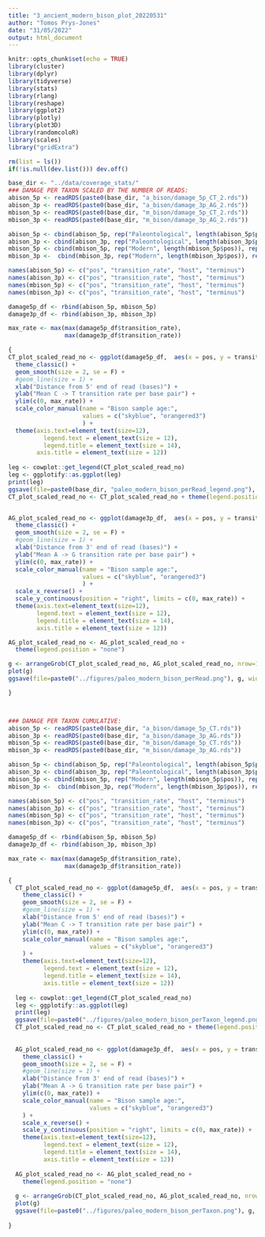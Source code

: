 ```yaml
---
title: "3_ancient_modern_bison_plot_20220531"
author: "Tomos Prys-Jones"
date: "31/05/2022"
output: html_document
---
```


```r
knitr::opts_chunk$set(echo = TRUE)
library(cluster)    
library(dplyr)
library(tidyverse) 
library(stats)
library(rlang)
library(reshape)
library(ggplot2)
library(plotly)
library(plot3D)
library(randomcoloR)
library(scales)
library("gridExtra") 
```

```r
rm(list = ls())
if(!is.null(dev.list())) dev.off()

base_dir <- "../data/coverage_stats/"
### DAMAGE PER TAXON SCALED BY THE NUMBER OF READS:
abison_5p <- readRDS(paste0(base_dir, "a_bison/damage_5p_CT_2.rds"))
abison_3p <- readRDS(paste0(base_dir, "a_bison/damage_3p_AG_2.rds"))
mbison_5p <- readRDS(paste0(base_dir, "m_bison/damage_5p_CT_2.rds"))
mbison_3p <- readRDS(paste0(base_dir, "m_bison/damage_3p_AG_2.rds"))

abison_5p <- cbind(abison_5p, rep("Paleontological", length(abison_5p$pos)), rep("5p", length(abison_5p$pos)))
abison_3p <- cbind(abison_3p, rep("Paleontological", length(abison_3p$pos)), rep("3p", length(abison_3p$pos)))
mbison_5p <- cbind(mbison_5p, rep("Modern", length(mbison_5p$pos)), rep("5p", length(mbison_5p$pos)))
mbison_3p <-  cbind(mbison_3p, rep("Modern", length(mbison_3p$pos)), rep("3p", length(mbison_3p$pos)))

names(abison_5p) <- c("pos", "transition_rate", "host", "terminus")
names(abison_3p) <- c("pos", "transition_rate", "host", "terminus")
names(mbison_5p) <- c("pos", "transition_rate", "host", "terminus")
names(mbison_3p) <- c("pos", "transition_rate", "host", "terminus")

damage5p_df <- rbind(abison_5p, mbison_5p)
damage3p_df <- rbind(abison_3p, mbison_3p)

max_rate <- max(max(damage5p_df$transition_rate),
                max(damage3p_df$transition_rate))

{
CT_plot_scaled_read_no <- ggplot(damage5p_df,  aes(x = pos, y = transition_rate, color = host)) +
  theme_classic() +
  geom_smooth(size = 2, se = F) + 
  #geom_line(size = 1) + 
  xlab("Distance from 5' end of read (bases)") +
  ylab("Mean C -> T transition rate per base pair") +
  ylim(c(0, max_rate)) +
  scale_color_manual(name = "Bison sample age:",
                     values = c("skyblue", "orangered3")
                     ) +
  theme(axis.text=element_text(size=12),
          legend.text = element_text(size = 12),
          legend.title = element_text(size = 14),
        axis.title = element_text(size = 12))
    
leg <- cowplot::get_legend(CT_plot_scaled_read_no)
leg <- ggplotify::as.ggplot(leg)
print(leg)
ggsave(file=paste0(base_dir, "paleo_modern_bison_perRead_legend.png"), leg, width = 14, height = 7)
CT_plot_scaled_read_no <- CT_plot_scaled_read_no + theme(legend.position = "none")


AG_plot_scaled_read_no <- ggplot(damage3p_df,  aes(x = pos, y = transition_rate, color = host)) +
  theme_classic() +
  geom_smooth(size = 2, se = F) + 
  #geom_line(size = 1) + 
  xlab("Distance from 3' end of read (bases)") +
  ylab("Mean A -> G transition rate per base pair") +
  ylim(c(0, max_rate)) +
  scale_color_manual(name = "Bison sample age:",
                     values = c("skyblue", "orangered3")
                     ) +  
  scale_x_reverse() +
  scale_y_continuous(position = "right", limits = c(0, max_rate)) +
  theme(axis.text=element_text(size=12),
        legend.text = element_text(size = 12),
        legend.title = element_text(size = 14),
        axis.title = element_text(size = 12))

AG_plot_scaled_read_no <- AG_plot_scaled_read_no + 
  theme(legend.position = "none") 

g <- arrangeGrob(CT_plot_scaled_read_no, AG_plot_scaled_read_no, nrow=1) 
plot(g)
ggsave(file=paste0("../figures/paleo_modern_bison_perRead.png"), g, width = 14, height = 7)

}



### DAMAGE PER TAXON CUMULATIVE:
abison_5p <- readRDS(paste0(base_dir, "a_bison/damage_5p_CT.rds"))
abison_3p <- readRDS(paste0(base_dir, "a_bison/damage_3p_AG.rds"))
mbison_5p <- readRDS(paste0(base_dir, "m_bison/damage_5p_CT.rds"))
mbison_3p <- readRDS(paste0(base_dir, "m_bison/damage_3p_AG.rds"))

abison_5p <- cbind(abison_5p, rep("Paleontological", length(abison_5p$pos)), rep("5p", length(abison_5p$pos)))
abison_3p <- cbind(abison_3p, rep("Paleontological", length(abison_3p$pos)), rep("3p", length(abison_3p$pos)))
mbison_5p <- cbind(mbison_5p, rep("Modern", length(mbison_5p$pos)), rep("5p", length(mbison_5p$pos)))
mbison_3p <-  cbind(mbison_3p, rep("Modern", length(mbison_3p$pos)), rep("3p", length(mbison_3p$pos)))

names(abison_5p) <- c("pos", "transition_rate", "host", "terminus")
names(abison_3p) <- c("pos", "transition_rate", "host", "terminus")
names(mbison_5p) <- c("pos", "transition_rate", "host", "terminus")
names(mbison_3p) <- c("pos", "transition_rate", "host", "terminus")

damage5p_df <- rbind(abison_5p, mbison_5p)
damage3p_df <- rbind(abison_3p, mbison_3p)

max_rate <- max(max(damage5p_df$transition_rate),
                max(damage3p_df$transition_rate))

{
  CT_plot_scaled_read_no <- ggplot(damage5p_df,  aes(x = pos, y = transition_rate, color = host)) +
    theme_classic() +
    geom_smooth(size = 2, se = F) + 
    #geom_line(size = 1) + 
    xlab("Distance from 5' end of read (bases)") +
    ylab("Mean C -> T transition rate per base pair") +
    ylim(c(0, max_rate)) +
    scale_color_manual(name = "Bison samples age:",
                       values = c("skyblue", "orangered3")
    ) +
    theme(axis.text=element_text(size=12),
          legend.text = element_text(size = 12),
          legend.title = element_text(size = 14),
          axis.title = element_text(size = 12))
  
  leg <- cowplot::get_legend(CT_plot_scaled_read_no)
  leg <- ggplotify::as.ggplot(leg)
  print(leg)
  ggsave(file=paste0("../figures/paleo_modern_bison_perTaxon_legend.png"), leg, width = 14, height = 7)
  CT_plot_scaled_read_no <- CT_plot_scaled_read_no + theme(legend.position = "none")
  
  
  AG_plot_scaled_read_no <- ggplot(damage3p_df,  aes(x = pos, y = transition_rate, color = host)) +
    theme_classic() +
    geom_smooth(size = 2, se = F) + 
    #geom_line(size = 1) + 
    xlab("Distance from 3' end of read (bases)") +
    ylab("Mean A -> G transition rate per base pair") +
    ylim(c(0, max_rate)) +
    scale_color_manual(name = "Bison sample age:",
                       values = c("skyblue", "orangered3")
    ) +  
    scale_x_reverse() +
    scale_y_continuous(position = "right", limits = c(0, max_rate)) +
    theme(axis.text=element_text(size=12),
          legend.text = element_text(size = 12),
          legend.title = element_text(size = 14),
          axis.title = element_text(size = 12))
  
  AG_plot_scaled_read_no <- AG_plot_scaled_read_no + 
    theme(legend.position = "none") 
  
  g <- arrangeGrob(CT_plot_scaled_read_no, AG_plot_scaled_read_no, nrow=1) 
  plot(g)
  ggsave(file=paste0("../figures/paleo_modern_bison_perTaxon.png"), g, width = 14, height = 7)
  
}

```

